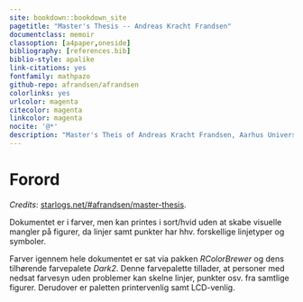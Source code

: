 ```yaml
---
site: bookdown::bookdown_site
pagetitle: "Master's Thesis -- Andreas Kracht Frandsen"
documentclass: memoir
classoption: [a4paper,oneside]
bibliography: [references.bib]
biblio-style: apalike
link-citations: yes
fontfamily: mathpazo
github-repo: afrandsen/afrandsen
colorlinks: yes
urlcolor: magenta
citecolor: magenta
linkcolor: magenta
nocite: '@*'
description: "Master's Theis of Andreas Kracht Frandsen, Aarhus University."
---
```


\pagenumbering{roman}

```{=latex}
{
  \hypersetup{linkcolor=black}
  \tableofcontents
}
```

\newpage

```{=latex}
{
  \hypersetup{linkcolor=black}
  \listoffigures

  \listoftables
}
```

\newpage

# Forord {-}

*Credits*: [starlogs.net/#afrandsen/master-thesis](http://starlogs.net/#afrandsen/master-thesis).

Dokumentet er i farver, men kan printes i sort/hvid uden at skabe visuelle mangler på figurer, da linjer samt punkter har hhv. forskellige linjetyper og symboler.

Farver igennem hele dokumentet er sat via pakken *RColorBrewer* og dens tilhørende farvepalete *Dark2*. Denne farvepalette tillader, at personer med nedsat farvesyn uden problemer kan skelne linjer, punkter osv. fra samtlige figurer. Derudover er paletten printervenlig samt LCD-venlig.
\newpage